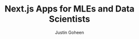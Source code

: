 ---
title: Next.js Apps for MLEs and Data Scientists
publishedAt: 2025-02-01
tag: nextjs
summary: A comprehensive guide for machine learning engineers and data scientists using Next.js
author: Justin Goheen
---